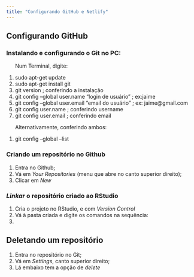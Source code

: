 ```yaml
---
title: "Configurando GitHub e Netlify"
---
```


## Configurando GitHub

### Instalando e configurando  o Git no PC:

|       Num Terminal, digite:
1. sudo apt-get update
1. sudo apt-get install git
1. git version    ; conferindo a instalação
1. git config --global user.name "login de usuário"    ; ex:jaime
1. git config --global user.email "email do usuário"    ; ex: jaime@gmail.com
1. git config user.name ;  conferindo username
1. git config user.email ;  conferindo email

|       Alternativamente, conferindo ambos:

1. git config --global --list

### Criando um repositório no Github

1. Entra no Github;
1. Vá em *Your Repositories* (menu que abre no canto superior direito);
1. Clicar em *New*

### *Linkar* o repositório criado ao RStudio

1. Cria o projeto no RStudio, e com *Version Control*
1. Vá à pasta criada e digite os comandos na sequência:
  1. 

<!-- 1. install.packages("usethis") -->
<!-- 1. usethis::use_git_config(user.name = "zemasfs", -->
<!--                         user.email = "zemasfs@gmail.com") -->
<!-- 1. usethis::use_git() -->

<!-- 1. usethis::use_github() -->


## Deletando um repositório
1. Entra no repositório no Git;
1. Vá em *Settings*, canto superior direito;
1. Lá embaixo tem a opção de *delete*